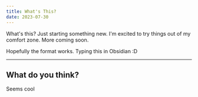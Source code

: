 ```yaml
---
title: What's This?
date: 2023-07-30
---
```


What's this? Just starting something new.
I'm excited to try things out of my comfort zone. 
More coming soon.

Hopefully the format works. Typing this in Obsidian :D


---

## What do you think? 

Seems cool 
